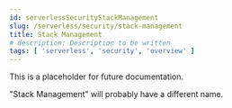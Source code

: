 ```yaml
---
id: serverlessSecurityStackManagement
slug: /serverless/security/stack-management
title: Stack Management
# description: Description to be written
tags: [ 'serverless', 'security', 'overview' ]
---
```


This is a placeholder for future documentation.

"Stack Management" will probably have a different name.
